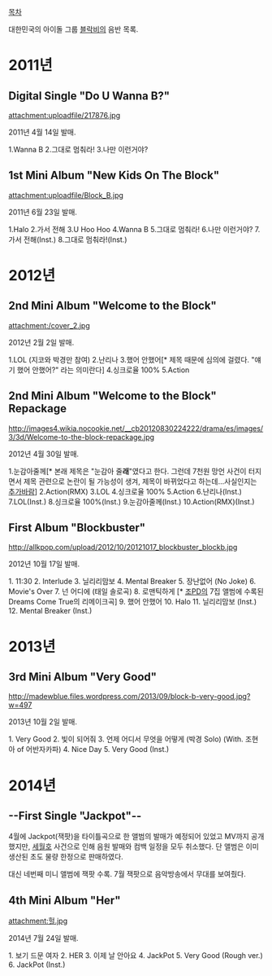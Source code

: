 [[목차]]

대한민국의 아이돌 그룹 [[블락비]]의 음반 목록. 

= 2011년 =
== Digital Single "Do U Wanna B?" ==
attachment:uploadfile/217876.jpg

2011년 4월 14일 발매.

1.Wanna B
2.그대로 멈춰라!
3.나만 이런거야?

== 1st Mini Album "New Kids On The Block" ==
attachment:uploadfile/Block_B.jpg

2011년 6월 23일 발매.

1.Halo
2.가서 전해
3.U Hoo Hoo
4.Wanna B
5.그대로 멈춰라!
6.나만 이런거야?
7.가서 전해(Inst.)
8.그대로 멈춰라!(Inst.)

= 2012년 =

== 2nd Mini Album "Welcome to the Block" ==
attachment:/cover_2.jpg

2012년 2월 2일 발매.

1.LOL (지코와 박경만 참여)
2.난리나
3.했어 안했어[* 제목 때문에 심의에 걸렸다. "얘기 했어 안했어?" 라는 의미란다]
4.싱크로율 100%
5.Action

== 2nd Mini Album "Welcome to the Block" Repackage ==
http://images4.wikia.nocookie.net/__cb20120830224222/drama/es/images/3/3d/Welcome-to-the-block-repackage.jpg

2012년 4월 30일 발매.

1.눈감아줄께[* 본래 제목은 "눈감아 줄'''래'''"였다고 한다. 그런데 7천원 망언 사건이 터지면서 제목 관련으로 논란이 될 가능성이 생겨, 제목이 바뀌었다고 하는데...사실인지는 [[추가바람]]]
2.Action(RMX)
3.LOL
4.싱크로율 100%
5.Action
6.난리나(Inst.)
7.LOL(Inst.)
8.싱크로율 100%(Inst.)
9.눈감아줄께(Inst.)
10.Action(RMX)(Inst.)

== First Album "Blockbuster" ==
http://allkpop.com/upload/2012/10/20121017_blockbuster_blockb.jpg

2012년 10월 17일 발매.

1. 11:30
2. Interlude
3. 닐리리맘보
4. Mental Breaker
5. 장난없어 (No Joke)
6. Movie's Over
7. 넌 어디에 (태일 솔로곡)
8. 로맨틱하게 [* [[조PD]]의 7집 앨범에 수록된 Dreams Come True의 리메이크곡]
9. 했어 안했어
10. Halo
11. 닐리리맘보 (Inst.)
12. Mental Breaker (Inst.)

= 2013년 =
== 3rd Mini Album "Very Good" ==
http://madewblue.files.wordpress.com/2013/09/block-b-very-good.jpg?w=497

2013년 10월 2일 발매.

1. Very Good
2. 빛이 되어줘
3. 언제 어디서 무엇을 어떻게 (박경 Solo) (With. 조현아 of 어반자카파)
4. Nice Day
5. Very Good (Inst.)

= 2014년 =
== --First Single "Jackpot"-- ==
4월에 Jackpot(잭팟)을 타이틀곡으로 한 앨범의 발매가 예정되어 있었고 MV까지 공개했지만, [[세월호]] 사건으로 인해 음원 발매와 컴백 일정을 모두 취소했다. 단 앨범은 이미 생산된 초도 물량 한정으로 판매하였다.

대신 네번째 미니 앨범에 잭팟 수록. 7월 잭팟으로 음악방송에서 무대를 보여줬다.
== 4th Mini Album "Her" ==
attachment:헐.jpg

2014년 7월 24일 발매.

1. 보기 드문 여자
2. HER
3. 이제 날 안아요
4. JackPot
5. Very Good (Rough ver.)
6. JackPot (Inst.)
